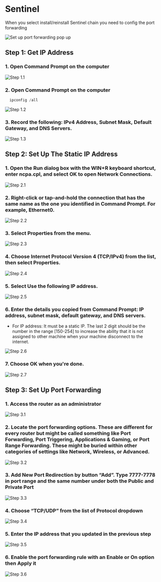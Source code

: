# Sentinel

When you select install/reinstall Sentinel chain you need to config the port forwarding

![Set up port forwarding pop up](/images/port-forwarding/sentinel/set-up-port-forwarding-pop-up.png)

## Step 1: Get IP Address

### 1. Open Command Prompt on the computer

![Step 1.1](/images/port-forwarding/sentinel/step1.1.png)

### 2. Open Command Prompt on the computer

```js copy
  ipconfig /all
```

![Step 1.2](/images/port-forwarding/sentinel/step1.2.png)

### 3. Record the following: IPv4 Address, Subnet Mask, Default Gateway, and DNS Servers.

![Step 1.3](/images/port-forwarding/sentinel/step1.3.png)

## Step 2: Set Up The Static IP Address

### 1. Open the Run dialog box with the WIN+R keyboard shortcut, enter ncpa.cpl, and select OK to open Network Connections.

![Step 2.1](/images/port-forwarding/sentinel/step2.1.png)

### 2. Right-click or tap-and-hold the connection that has the same name as the one you identified in Command Prompt. For example, Ethernet0.

![Step 2.2](/images/port-forwarding/sentinel/step2.2.png)

### 3. Select Properties from the menu.

![Step 2.3](/images/port-forwarding/sentinel/step2.3.png)

### 4. Choose Internet Protocol Version 4 (TCP/IPv4) from the list, then select Properties.

![Step 2.4](/images/port-forwarding/sentinel/step2.4.png)

### 5. Select Use the following IP address.

![Step 2.5](/images/port-forwarding/sentinel/step2.5.png)

### 6. Enter the details you copied from Command Prompt: IP address, subnet mask, default gateway, and DNS servers. 

- For IP address: It must be a static IP. The last 2 digit should be the number in the range [150-254] to increase the ability that it is not assigned to other machine when your machine disconnect to the internet.

![Step 2.6](/images/port-forwarding/sentinel/step2.6.png)

### 7. Choose OK when you're done.

![Step 2.7](/images/port-forwarding/sentinel/step2.7.png)

## Step 3: Set Up Port Forwarding

### 1. Access the router as an administrator

![Step 3.1](/images/port-forwarding/sentinel/step3.1.png)

### 2. Locate the port forwarding options. These are different for every router but might be called something like Port Forwarding, Port Triggering, Applications & Gaming, or Port Range Forwarding. These might be buried within other categories of settings like Network, Wireless, or Advanced.

![Step 3.2](/images/port-forwarding/sentinel/step3.2.png)

### 3. Add New Port Redirection by button “Add”. Type 7777-7778 in port range and the same number under both the Public and Private Port

![Step 3.3](/images/port-forwarding/sentinel/step3.3.png)

### 4. Choose “TCP/UDP” from the list of Protocol dropdown

![Step 3.4](/images/port-forwarding/sentinel/step3.4.png)

### 5. Enter the IP address that you updated in the previous step

![Step 3.5](/images/port-forwarding/sentinel/step3.5.png)

### 6. Enable the port forwarding rule with an Enable or On option then Apply it

![Step 3.6](/images/port-forwarding/sentinel/step3.6.png)

